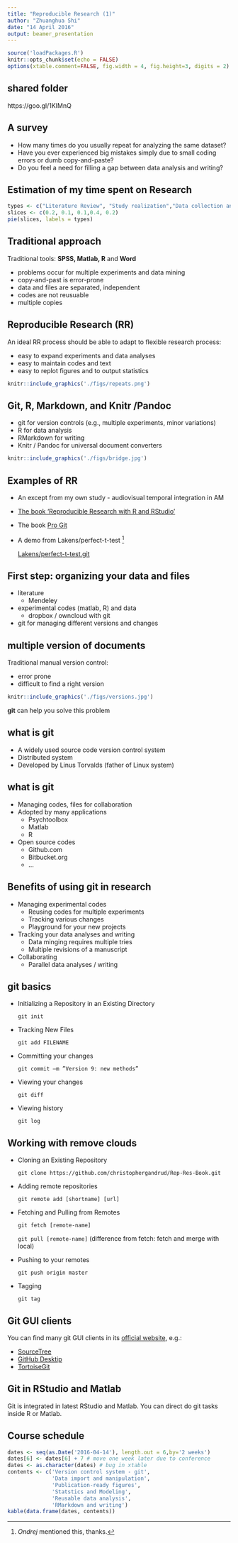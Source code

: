 ```yaml
---
title: "Reproducible Research (1)"
author: "Zhuanghua Shi"
date: "14 April 2016"
output: beamer_presentation
---
```


```r
source('loadPackages.R')
knitr::opts_chunk$set(echo = FALSE)
options(xtable.comment=FALSE, fig.width = 4, fig.height=3, digits = 2) #hide  comments
```

## shared folder

https://goo.gl/1KIMnQ

## A survey

* How many times do you usually repeat for analyzing the same dataset?
- Have you ever experienced big mistakes simply due to small coding errors or dumb copy-and-paste?
- Do you feel a need for filling a gap between data analysis and writing?

## Estimation of my time spent on Research

```r
types <- c("Literature Review", "Study realization","Data collection and Analysis",'Refining design and analysis', "Writing")
slices <- c(0.2, 0.1, 0.1,0.4, 0.2)
pie(slices, labels = types)
```

## Traditional approach

Traditional tools: __SPSS, Matlab, R__ and __Word__

- problems occur for multiple experiments and data mining
- copy-and-past is error-prone
- data and files are separated, independent
- codes are not reusuable
- multiple copies

## Reproducible Research (RR)

An ideal RR process should be able to adapt to flexible research process:

- easy to expand experiments and data analyses
- easy to maintain codes and text
- easy to replot figures and to output statistics 

```r
knitr::include_graphics('./figs/repeats.png')
```

## Git, R, Markdown, and Knitr /Pandoc
- git for version controls (e.g., multiple experiments, minor variations)
- R for data analysis
- RMarkdown for writing
- Knitr / Pandoc for universal document converters

```r
knitr::include_graphics('./figs/bridge.jpg')
```

## Examples of RR

- An except from my own study - audiovisual temporal integration in AM
- [The book 'Reproducible Research with R and RStudio'](http://christophergandrud.GitHub.io/RepResR-RStudio/) 
- The book [Pro Git](https://github.com/progit/progit2.git)
- A demo from Lakens/perfect-t-test ^[_Ondrej_ mentioned this, thanks.]

    [Lakens/perfect-t-test.git](https://github.com/Lakens/perfect-t-test.git)

## First step: organizing your data and files

- literature
  - Mendeley 
- experimental codes (matlab, R) and data
  - dropbox / owncloud with git
- git for managing different versions and changes

## multiple version of documents

Traditional manual version control:

- error prone
- difficult to find a right version

```r
knitr::include_graphics('./figs/versions.jpg')
```

__git__ can help you solve this problem

## what is git

- A widely used source code version control system
- Distributed system
- Developed by Linus Torvalds (father of Linux system)

## what is git

- Managing codes, files for collaboration
- Adopted by many applications
  - Psychtoolbox
  - Matlab
  - R
- Open source codes
  - Github.com
  - Bitbucket.org
  - ...

## Benefits of using git in research

- Managing experimental codes
  - Reusing codes for multiple experiments
  - Tracking various changes
  - Playground for your new projects
- Tracking your data analyses and writing
  - Data minging requires multiple tries
  - Multiple revisions of a manuscript
- Collaborating
  - Parallel data analyses / writing
  
## git basics
- Initializing a Repository in an Existing Directory

  `git init`
  
- Tracking New Files

  `git add FILENAME`
  
- Committing your changes

  `git commit –m ”Version 9: new methods”`
  
- Viewing your changes

  `git diff `
  
- Viewing history

  `git log`

## Working with remove clouds

- Cloning an Existing Repository

  `git clone https://github.com/christophergandrud/Rep-Res-Book.git`

- Adding remote repositories

  `git remote add [shortname] [url]`
  
- Fetching and Pulling from Remotes

  `git fetch [remote-name]`
  
  `git pull [remote-name]	`
   (difference from fetch: fetch and merge with local)

- Pushing to your remotes

  `git push origin master`
  
- Tagging

  `git tag`

## Git GUI clients

You can find many git GUI clients in its [official website](https://git-scm.com/downloads/guis), e.g.:

- [SourceTree](https://www.sourcetreeapp.com)
- [GitHub Desktip](https://desktop.github.com)
- [TortoiseGit](https://tortoisegit.org)

## Git in RStudio and Matlab

Git is integrated in latest RStudio and Matlab. You can direct do git tasks inside R or Matlab. 


## Course schedule
```r
dates <- seq(as.Date('2016-04-14'), length.out = 6,by='2 weeks')
dates[6] <- dates[6] + 7 # move one week later due to conference
dates <- as.character(dates) # bug in xtable
contents <- c('Version control system - git', 
              'Data import and manipulation',
              'Publication-ready figures',
              'Statstics and Modeling',
              'Reusable data analysis',
              'RMarkdown and writing')
kable(data.frame(dates, contents))
```



